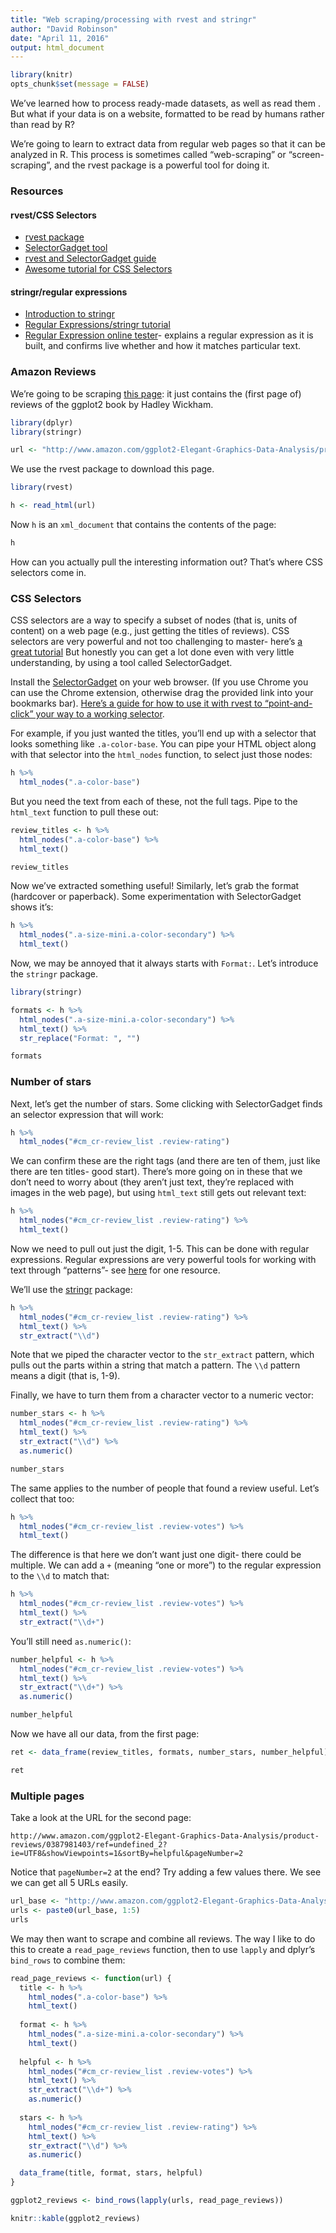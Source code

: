 ```yaml
---
title: "Web scraping/processing with rvest and stringr"
author: "David Robinson"
date: "April 11, 2016"
output: html_document
---
```


```r
library(knitr)
opts_chunk$set(message = FALSE)
```

We've learned how to process ready-made datasets, as well as read them . But what if your data is on a website, formatted to be read by humans rather than read by R?

We're going to learn to extract data from regular web pages so that it can be analyzed in R. This process is sometimes called "web-scraping" or "screen-scraping", and the rvest package is a powerful tool for doing it.

### Resources

#### rvest/CSS Selectors

* [rvest package](https://github.com/hadley/rvest)
* [SelectorGadget tool](http://selectorgadget.com/)
* [rvest and SelectorGadget guide](https://cran.r-project.org/web/packages/rvest/vignettes/selectorgadget.html)
* [Awesome tutorial for CSS Selectors](http://flukeout.github.io/#)

#### stringr/regular expressions

* [Introduction to stringr](https://cran.r-project.org/web/packages/stringr/vignettes/stringr.html)
* [Regular Expressions/stringr tutorial](https://stat545-ubc.github.io/block022_regular-expression.html)
* [Regular Expression online tester](https://regex101.com/#python)- explains a regular expression as it is built, and confirms live whether and how it matches particular text.

### Amazon Reviews

We're going to be scraping [this page](http://www.amazon.com/ggplot2-Elegant-Graphics-Data-Analysis/product-reviews/0387981403/ref=cm_cr_dp_qt_see_all_top?ie=UTF8&showViewpoints=1&sortBy=helpful): it just contains the (first page of) reviews of the ggplot2 book by Hadley Wickham. 

```r
library(dplyr)
library(stringr)

url <- "http://www.amazon.com/ggplot2-Elegant-Graphics-Data-Analysis/product-reviews/0387981403/ref=cm_cr_dp_qt_see_all_top?ie=UTF8&showViewpoints=1&sortBy=helpful"
```

We use the rvest package to download this page.

```r
library(rvest)

h <- read_html(url)
```

Now `h` is an `xml_document` that contains the contents of the page:

```r
h
```

How can you actually pull the interesting information out? That's where CSS selectors come in.

### CSS Selectors

CSS selectors are a way to specify a subset of nodes (that is, units of content) on a web page (e.g., just getting the titles of reviews). CSS selectors are very powerful and not too challenging to master- here's [a great tutorial](http://flukeout.github.io/#) But honestly you can get a lot done even with very little understanding, by using a tool called SelectorGadget.

Install the [SelectorGadget](http://selectorgadget.com/) on your web browser. (If you use Chrome you can use the Chrome extension, otherwise drag the provided link into your bookmarks bar). [Here's a guide for how to use it with rvest to "point-and-click" your way to a working selector](http://selectorgadget.com/).

For example, if you just wanted the titles, you'll end up with a selector that looks something like `.a-color-base`. You can pipe your HTML object along with that selector into the `html_nodes` function, to select just those nodes:

```r
h %>%
  html_nodes(".a-color-base")
```

But you need the text from each of these, not the full tags. Pipe to the `html_text` function to pull these out:

```r
review_titles <- h %>%
  html_nodes(".a-color-base") %>%
  html_text()

review_titles
```

Now we've extracted something useful! Similarly, let's grab the format (hardcover or paperback). Some experimentation with SelectorGadget shows it's:

```r
h %>%
  html_nodes(".a-size-mini.a-color-secondary") %>%
  html_text()
```

Now, we may be annoyed that it always starts with `Format: `. Let's introduce the `stringr` package.

```r
library(stringr)

formats <- h %>%
  html_nodes(".a-size-mini.a-color-secondary") %>%
  html_text() %>%
  str_replace("Format: ", "")

formats
```

### Number of stars

Next, let's get the number of stars. Some clicking with SelectorGadget finds an selector expression that will work:

```r
h %>%
  html_nodes("#cm_cr-review_list .review-rating")
```

We can confirm these are the right tags (and there are ten of them, just like there are ten titles- good start). There's more going on in these that we don't need to worry about (they aren't just text, they're replaced with images in the web page), but using `html_text` still gets out relevant text:

```r
h %>%
  html_nodes("#cm_cr-review_list .review-rating") %>%
  html_text()
```

Now we need to pull out just the digit, 1-5. This can be done with regular expressions. Regular expressions are very powerful tools for working with text through "patterns"- see [here](http://www.regular-expressions.info/) for one resource.

We'll use the [stringr](https://cran.r-project.org/web/packages/stringr/vignettes/stringr.html) package:

```r
h %>%
  html_nodes("#cm_cr-review_list .review-rating") %>%
  html_text() %>%
  str_extract("\\d")
```

Note that we piped the character vector to the `str_extract` pattern, which pulls out the parts within a string that match a pattern. The `\\d` pattern means a digit (that is, 1-9).

Finally, we have to turn them from a character vector to a numeric vector:

```r
number_stars <- h %>%
  html_nodes("#cm_cr-review_list .review-rating") %>%
  html_text() %>%
  str_extract("\\d") %>%
  as.numeric()

number_stars
```

The same applies to the number of people that found a review useful. Let's collect that too:

```r
h %>%
  html_nodes("#cm_cr-review_list .review-votes") %>%
  html_text()
```

The difference is that here we don't want just one digit- there could be multiple. We can add a `+` (meaning "one or more") to the regular expression to the `\\d` to match that:

```r
h %>%
  html_nodes("#cm_cr-review_list .review-votes") %>%
  html_text() %>%
  str_extract("\\d+")
```

You'll still need `as.numeric()`:

```r
number_helpful <- h %>%
  html_nodes("#cm_cr-review_list .review-votes") %>%
  html_text() %>%
  str_extract("\\d+") %>%
  as.numeric()

number_helpful
```

Now we have all our data, from the first page:

```r
ret <- data_frame(review_titles, formats, number_stars, number_helpful)

ret
```

### Multiple pages

Take a look at the URL for the second page:

    http://www.amazon.com/ggplot2-Elegant-Graphics-Data-Analysis/product-reviews/0387981403/ref=undefined_2?ie=UTF8&showViewpoints=1&sortBy=helpful&pageNumber=2

Notice that `pageNumber=2` at the end? Try adding a few values there. We see we can get all 5 URLs easily.

```r
url_base <- "http://www.amazon.com/ggplot2-Elegant-Graphics-Data-Analysis/product-reviews/0387981403/ref=undefined_2?ie=UTF8&showViewpoints=1&sortBy=helpful&pageNumber="
urls <- paste0(url_base, 1:5)
urls
```

We may then want to scrape and combine all reviews. The way I like to do this to create a `read_page_reviews` function, then to use `lapply` and dplyr's `bind_rows` to combine them:

```r
read_page_reviews <- function(url) {
  title <- h %>%
    html_nodes(".a-color-base") %>%
    html_text()
  
  format <- h %>%
    html_nodes(".a-size-mini.a-color-secondary") %>%
    html_text()
  
  helpful <- h %>%
    html_nodes("#cm_cr-review_list .review-votes") %>%
    html_text() %>%
    str_extract("\\d+") %>%
    as.numeric()
  
  stars <- h %>%
    html_nodes("#cm_cr-review_list .review-rating") %>%
    html_text() %>%
    str_extract("\\d") %>%
    as.numeric()

  data_frame(title, format, stars, helpful)
}

ggplot2_reviews <- bind_rows(lapply(urls, read_page_reviews))

knitr::kable(ggplot2_reviews)
```
